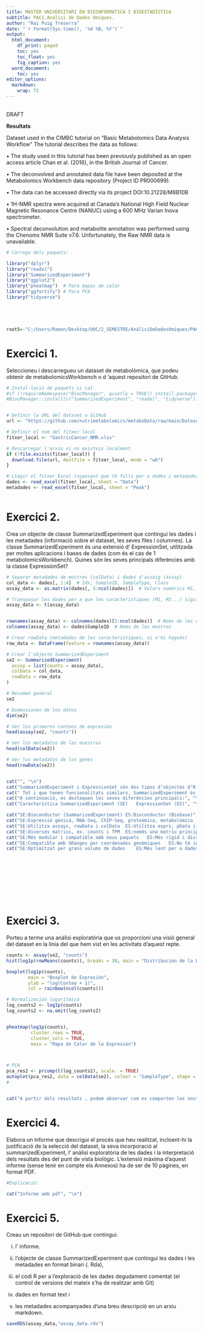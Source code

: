 ```yaml
---
title: MASTER UNIVERSITARI EN BIOINFORMÁTICA I BIOESTADÍSTICA 
subtitle: PAC1.Analisi de Dades Omiques.
author: "Rai Puig Treserra"
date: "`r format(Sys.time(), '%d %B, %Y')`"
output:
  html_document:
    df_print: paged
    toc: yes
    toc_float: yes
    fig_caption: yes
  word_document:
    toc: yes
editor_options:
  markdown:
    wrap: 72
---
```


&nbsp;
<script>
   $(document).ready(function() {
     $head = $('#header');
     
   });
</script>
<div class="watermark">DRAFT</div>



**Resultats**

Dataset used in the CIMBC tutorial on "Basic Metabolomics Data Analysis Workflow"
The tutorial describes the data as follows:

•	The study used in this tutorial has been previously published as an open access article Chan et al. (2016), in the British Journal of Cancer.

•	The deconvolved and annotated data file have been deposited at the Metabolomics Workbench data repository (Project ID PR000699).

•	The data can be accessed directly via its project DOI:10.21228/M8B10B

•	1H-NMR spectra were acquired at Canada’s National High Field Nuclear Magnetic Resonance Centre (NANUC) using a 600 MHz Varian Inova spectrometer.

•	Spectral deconvolution and metabolite annotation was performed using the Chenomx NMR Suite v7.6.
Unfortunately, the Raw NMR data is unavailable.




```r

# Càrrega dels paquets:

library("dplyr")
library("readxl")
library("SummarizedExperiment")
library("ggplot2")
library("pheatmap")  # Para mapas de calor
library("ggfortify") # Para PCA
library("tidyverse")





root5<-"C:/Users/Ramon/Desktop/UOC/2_SEMESTRE/AnàlisiDeDadesOmiques/PAC1/PAC1/dades/GastricCancer_NMR.xlsx"


```








# Exercici 1. 

Seleccioneu i descarregueu un dataset de metabolòmica, que podeu obtenir de metabolomicsWorkbench o d 'aquest repositori de GitHub.

```r


# Instal·lació de paquets si cal
#if (!requireNamespace("BiocManager", quietly = TRUE)) install.packages("BiocManager")
#BiocManager::install(c("SummarizedExperiment", "readxl", "tidyverse"))


# Definir la URL del dataset a GitHub
url <- "https://github.com/nutrimetabolomics/metaboData/raw/main/Datasets/2023-CIMCBTutorial/GastricCancer_NMR.xlsx"

# Definir el nom del fitxer local
fitxer_local <- "GastricCancer_NMR.xlsx"

# Descarregar l'arxiu si no existeix localment
if (!file.exists(fitxer_local)) {
  download.file(url, destfile = fitxer_local, mode = "wb")
}

# Llegir el fitxer Excel (suposant que té fulls per a dades i metadades)
dades <- read_excel(fitxer_local, sheet = "Data")
metadades <- read_excel(fitxer_local, sheet = "Peak")



```

# Exercici 2. 

Crea un objecte de classe SummarizedExperiment que contingui les dades i les metadades (informació sobre el dataset, les seves files i columnes). La classe SummarizedExperiment és una extensió d' ExpressionSet, utilitzada per moltes aplicacions i bases de dades (com és el cas de 1
metabolomicsWorkbench). Quines són les seves principals diferències amb la classe ExpressionSet?

```r

# Separar metadades de mostres (colData) i dades d'assaig (assay)
col_data <- dades[, 1:4]  # Idx, SampleID, SampleType, Class
assay_data <- as.matrix(dades[, 5:ncol(dades)])  # Valors numèrics M1, M2, etc.

# Transposar les dades per a que les característiques (M1, M2...) siguin files
assay_data <- t(assay_data)


rownames(assay_data) <- colnames(dades)[5:ncol(dades)]  # Noms de les característiques
colnames(assay_data) <- dades$SampleID  # Noms de les mostres

# Crear rowData (metadades de les característiques, si n'hi hagués)
row_data <- DataFrame(feature = rownames(assay_data))

# Crear l'objecte SummarizedExperiment
se2 <- SummarizedExperiment(
  assay = list(counts = assay_data),
  colData = col_data,
  rowData = row_data
)

# Resumen general
se2

# Dimensiones de los datos
dim(se2)

# Ver los primeros conteos de expresión
head(assay(se2, "counts"))

# Ver los metadatos de las muestras
head(colData(se2))

# Ver los metadatos de los genes
head(rowData(se2))


cat("", "\n") 
cat("SummarizedExperiment i ExpressionSet són dos tipos d’objectes d’R utilitzats per emmagatzemar dades òmiques.", "\n") 
cat(" Tot i que tenen funcionalitats similars, SummarizedExperiment és una versió més moderna i flexible que ha substituït en molts casos ExpressionSet.", "\n") 
cat("A continuació, es destaquen les seves diferències principals:", "\n") 
cat("Característica	SummarizedExperiment (SE)	ExpressionSet (ES)", "\n") 

cat("SE:Bioconductor (SummarizedExperiment)	ES:Bioconductor (Biobase)", "\n") 
cat("SE:Expressió génica, RNA-Seq, ChIP-Seq, proteòmica, metabolòmica	ES:Principalment microarrays", "\n") 
cat("SE:Utilitza assays, rowData i colData	ES:Utilitza exprs, pData i fData", "\n")  
cat("SE:diverses matrius, ex. counts i TPM	ES:només una matriu principa", "\n") 
cat("SE:Més modular i compatible amb nous paquets	ES:Més rígid i dissenyat per microarrays", "\n") 
cat("SE:Compatible amb GRanges per coordenades genòmiques	ES:No té integració directa amb dades genòmiques", "\n") 
cat("SE:Optimitzat per grans volums de dades	ES:Més lent per a dades massives", "\n") 



 







```


# Exercici 3. 

Porteu a terme una anàlisi exploratòria que us proporcioni una visió general del dataset en la línia del que hem vist en les activitats d'aquest repte.

```r


counts <- assay(se2, "counts")
hist(log1p(rowMeans(counts)), breaks = 30, main = "Distribución de la Expresión Génica", xlab = "log(Conteo Medio + 1)")

boxplot(log1p(counts), 
        main = "Boxplot de Expresión", 
        ylab = "log(Conteo + 1)", 
        col = rainbow(ncol(counts)))

# Normalización logarítmica
log_counts2 <- log1p(counts)
log_counts2 <- na.omit(log_counts2)


pheatmap(log1p(counts), 
         cluster_rows = TRUE, 
         cluster_cols = TRUE, 
         main = "Mapa de Calor de la Expresión")



# PCA
pca_res2 <- prcomp(t(log_counts2), scale. = TRUE)
autoplot(pca_res2, data = colData(se2), colour = "SampleType", shape = "Class", main = "PCA de Muestras")
#


cat("A partir dels resultats , podem observar com es comporten les nostres variables 1_3-Dimethylurate,1_6-Anhydro-β-D-glucose...τ-Methylhistidine amb la variable Class i observant PATRONS!  ", "\n") 

```

# Exercici 4. 

Elabora un informe que descrigui el procés que heu realitzat, incloent-hi la justificació de la selecció del dataset, la seva incorporació al summarizedExperiment, l' anàlisi exploratòria de les dades i la interpretació dels resultats des del punt de vista biològic. L'extensió màxima d'aquest informe (sense tenir en compte els Annexos) ha de ser de 10 pàgines, en format PDF.



```r


#Explicació:

cat("Informe amb pdf", "\n") 

```

# Exercici 5. 

Creau un repositori de GitHub  que contingui:

  i)    l' informe.   
  
  ii)   l'objecte de classe SummarizedExperiment   que contingui les dades i les metadades en format binari (. Rda),
  
  iii)  el codi R per a l'exploració de les dades degudament comentat (el control de versions del mateix s'ha de realitzar amb Git)
  
  iv)   dades en format text i
  
  v)    les metadades acompanyades d'una breu descripció en un arxiu markdown.


```r


saveRDS(assay_data,"assay_data.rds")


```










